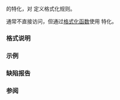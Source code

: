 {{cpp/title|formatter{{small|&lt;std::chrono::weekday_indexed&gt;}}}}
{{cpp/chrono/weekday_indexed/navbar}}

{{ddcl|header=chrono|since=c++20|
template&lt; class CharT &gt;
struct formatter&lt;std::chrono::weekday_indexed, CharT&gt;;
}}

{{lc|std::formatter}} 的特化，对 {{lc|std::chrono::weekday_indexed}} 定义格式化规则。

通常不直接访问，但通过[[cpp/utility/format|格式化函数]]使用 {{lc|std::formatter}} 特化。

===格式说明===
{{cpp/chrono/format spec begin}}
{{cpp/chrono/format spec rows/weekday}}
{{cpp/chrono/format spec fail}}
{{cpp/chrono/format spec rows/year}}
{{cpp/chrono/format spec rows/month}}
{{cpp/chrono/format spec rows/day}}
{{cpp/chrono/format spec rows/date}}
{{cpp/chrono/format spec rows/time}}
{{cpp/chrono/format spec rows/count}}
{{cpp/chrono/format spec rows/zone}}
{{cpp/chrono/format spec rows/others}}
{{cpp/chrono/format spec end}}

===示例===
{{example}}

===缺陷报告===
{{dr list begin}}
{{dr list item|paper=P2372R3|std=C++20|before={{tt|formatter}} 使用全局本地环境或传递的本地环境|after=在缺少 {{ttb|L}} 时则使用默认 {{c|"C"}} 本地环境}}
{{dr list end}}

===参阅===
{{dsc begin}}
{{dsc inc|cpp/utility/format/dsc format}}
{{dsc end}}

{{langlinks|de|en|es|ja|ru}}